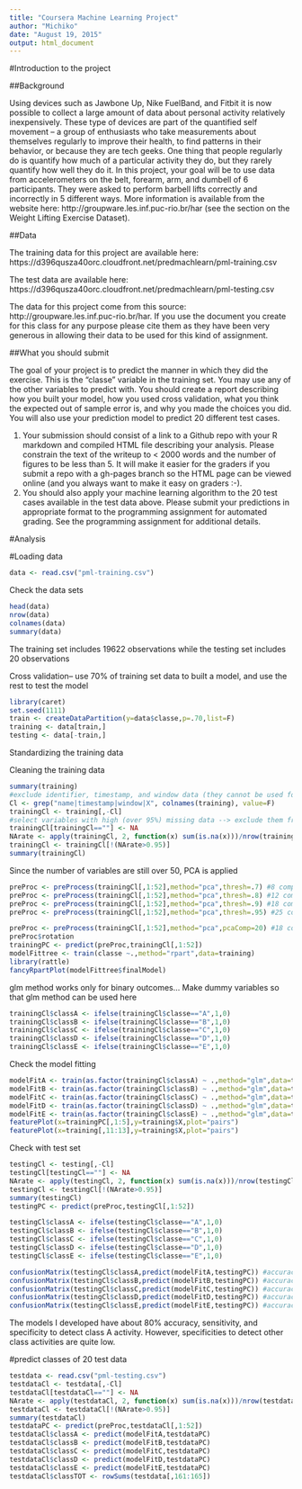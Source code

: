 ```yaml
---
title: "Coursera Machine Learning Project"
author: "Michiko"
date: "August 19, 2015"
output: html_document
---
```


#Introduction to the project

##Background

Using devices such as Jawbone Up, Nike FuelBand, and Fitbit it is now possible to collect a large amount of data about personal activity relatively inexpensively. These type of devices are part of the quantified self movement – a group of enthusiasts who take measurements about themselves regularly to improve their health, to find patterns in their behavior, or because they are tech geeks. One thing that people regularly do is quantify how much of a particular activity they do, but they rarely quantify how well they do it. In this project, your goal will be to use data from accelerometers on the belt, forearm, arm, and dumbell of 6 participants. They were asked to perform barbell lifts correctly and incorrectly in 5 different ways. More information is available from the website here: http://groupware.les.inf.puc-rio.br/har (see the section on the Weight Lifting Exercise Dataset). 


##Data 

The training data for this project are available here: 
https://d396qusza40orc.cloudfront.net/predmachlearn/pml-training.csv

The test data are available here: 
https://d396qusza40orc.cloudfront.net/predmachlearn/pml-testing.csv

The data for this project come from this source: http://groupware.les.inf.puc-rio.br/har. If you use the document you create for this class for any purpose please cite them as they have been very generous in allowing their data to be used for this kind of assignment. 

##What you should submit

The goal of your project is to predict the manner in which they did the exercise. This is the "classe" variable in the training set. You may use any of the other variables to predict with. You should create a report describing how you built your model, how you used cross validation, what you think the expected out of sample error is, and why you made the choices you did. You will also use your prediction model to predict 20 different test cases. 

1. Your submission should consist of a link to a Github repo with your R markdown and compiled HTML file describing your analysis. Please constrain the text of the writeup to < 2000 words and the number of figures to be less than 5. It will make it easier for the graders if you submit a repo with a gh-pages branch so the HTML page can be viewed online (and you always want to make it easy on graders :-).
2. You should also apply your machine learning algorithm to the 20 test cases available in the test data above. Please submit your predictions in appropriate format to the programming assignment for automated grading. See the programming assignment for additional details. 


#Analysis

#Loading data 
```r
data <- read.csv("pml-training.csv")
```

Check the data sets 
```r
head(data)
nrow(data)
colnames(data)
summary(data)
```
The training set includes 19622 observations while the testing set includes 20 observations

Cross validation-- use 70% of training set data to built a model, and use the rest to test the model
```r
library(caret)
set.seed(1111)
train <- createDataPartition(y=data$classe,p=.70,list=F)
training <- data[train,]
testing <- data[-train,]
```

Standardizing the training data

Cleaning the training data
```r
summary(training)
#exclude identifier, timestamp, and window data (they cannot be used for prediction)
Cl <- grep("name|timestamp|window|X", colnames(training), value=F) 
trainingCl <- training[,-Cl]
#select variables with high (over 95%) missing data --> exclude them from the analysis
trainingCl[trainingCl==""] <- NA
NArate <- apply(trainingCl, 2, function(x) sum(is.na(x)))/nrow(trainingCl)
trainingCl <- trainingCl[!(NArate>0.95)]
summary(trainingCl)
```

Since the number of variables are still over 50, PCA is applied
```r
preProc <- preProcess(trainingCl[,1:52],method="pca",thresh=.7) #8 components are required
preProc <- preProcess(trainingCl[,1:52],method="pca",thresh=.8) #12 components are required
preProc <- preProcess(trainingCl[,1:52],method="pca",thresh=.9) #18 components are required
preProc <- preProcess(trainingCl[,1:52],method="pca",thresh=.95) #25 components are required

preProc <- preProcess(trainingCl[,1:52],method="pca",pcaComp=20) #18 components are required
preProc$rotation
trainingPC <- predict(preProc,trainingCl[,1:52])
modelFittree <- train(classe ~.,method="rpart",data=training)
library(rattle)
fancyRpartPlot(modelFittree$finalModel)
```

glm method works only for binary outcomes...
Make dummy variables so that glm method can be used here
```r
trainingCl$classA <- ifelse(trainingCl$classe=="A",1,0)
trainingCl$classB <- ifelse(trainingCl$classe=="B",1,0)
trainingCl$classC <- ifelse(trainingCl$classe=="C",1,0)
trainingCl$classD <- ifelse(trainingCl$classe=="D",1,0)
trainingCl$classE <- ifelse(trainingCl$classe=="E",1,0)
```

Check the model fitting
```r
modelFitA <- train(as.factor(trainingCl$classA) ~ .,method="glm",data=trainingPC)
modelFitB <- train(as.factor(trainingCl$classB) ~ .,method="glm",data=trainingPC)
modelFitC <- train(as.factor(trainingCl$classC) ~ .,method="glm",data=trainingPC)
modelFitD <- train(as.factor(trainingCl$classD) ~ .,method="glm",data=trainingPC)
modelFitE <- train(as.factor(trainingCl$classE) ~ .,method="glm",data=trainingPC)
featurePlot(x=trainingPC[,1:5],y=training$X,plot="pairs")
featurePlot(x=training[,11:13],y=training$X,plot="pairs")
```

Check with test set
```r
testingCl <- testing[,-Cl]
testingCl[testingCl==""] <- NA
NArate <- apply(testingCl, 2, function(x) sum(is.na(x)))/nrow(testingCl)
testingCl <- testingCl[!(NArate>0.95)]
summary(testingCl)
testingPC <- predict(preProc,testingCl[,1:52])

testingCl$classA <- ifelse(testingCl$classe=="A",1,0)
testingCl$classB <- ifelse(testingCl$classe=="B",1,0)
testingCl$classC <- ifelse(testingCl$classe=="C",1,0)
testingCl$classD <- ifelse(testingCl$classe=="D",1,0)
testingCl$classE <- ifelse(testingCl$classe=="E",1,0)

confusionMatrix(testingCl$classA,predict(modelFitA,testingPC)) #accuracy=.798, sensitivity=.808, specificity=.745
confusionMatrix(testingCl$classB,predict(modelFitB,testingPC)) #accuracy=.800, sensitivity=.808, specificity=.313
confusionMatrix(testingCl$classC,predict(modelFitC,testingPC)) #accuracy=.823, sensitivity=.834, specificity=.463
confusionMatrix(testingCl$classD,predict(modelFitD,testingPC)) #accuracy=.836, sensitivity=.846, specificity=.500
confusionMatrix(testingCl$classE,predict(modelFitE,testingPC)) #accuracy=.835, sensitivity=.839, specificity=.750

```

The models I developed have about 80% accuracy, sensitivity, and specificity to detect class A activity.
However, specificities to detect other class activities are quite low.

#predict classes of 20 test data
```r
testdata <- read.csv("pml-testing.csv")
testdataCl <- testdata[,-Cl]
testdataCl[testdataCl==""] <- NA
NArate <- apply(testdataCl, 2, function(x) sum(is.na(x)))/nrow(testdataCl)
testdataCl <- testdataCl[!(NArate>0.95)]
summary(testdataCl)
testdataPC <- predict(preProc,testdataCl[,1:52])
testdataCl$classA <- predict(modelFitA,testdataPC)
testdataCl$classB <- predict(modelFitB,testdataPC)
testdataCl$classC <- predict(modelFitC,testdataPC)
testdataCl$classD <- predict(modelFitD,testdataPC)
testdataCl$classE <- predict(modelFitE,testdataPC)
testdataCl$classTOT <- rowSums(testdata[,161:165])
```




